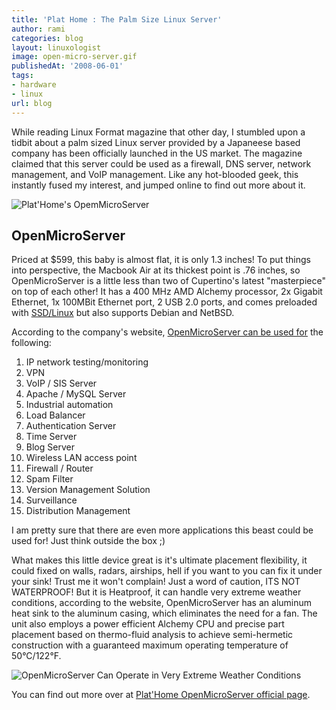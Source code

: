 ```yaml
---
title: 'Plat Home : The Palm Size Linux Server'
author: rami
categories: blog
layout: linuxologist
image: open-micro-server.gif
publishedAt: '2008-06-01'
tags:
- hardware
- linux
url: blog
---
```


While reading Linux Format magazine that other day, I stumbled upon a tidbit about a palm sized Linux server provided by a Japaneese based company has been officially launched in the US market. The magazine claimed that this server could be used as a firewall, DNS server, network management, and VoIP management. Like any hot-blooded geek, this instantly fused my interest, and jumped online to find out more about it.


![Plat'Home's OpemMicroServer](/assets/images/content/blog/open-micro-server.gif)

## OpenMicroServer

Priced at $599, this baby is almost flat, it is only 1.3 inches! To put things into perspective, the Macbook Air at its thickest point is .76 inches, so OpenMicroServer is a little less than two of Cupertino's latest "masterpiece" on top of each other! It has a 400 MHz AMD Alchemy processor, 2x Gigabit Ethernet, 1x 100MBit Ethernet port, 2 USB 2.0 ports, and comes preloaded with [SSD/Linux](http://www.plathome.com/products/microserver/ssdlinux/) but also supports Debian and NetBSD.

According to the company's website, [OpenMicroServer can be used for](http://www.plathome.com/products/microserver/use/index.html) the following:

1. IP network testing/monitoring
2. VPN
3. VoIP / SIS Server
4. Apache / MySQL Server
5. Industrial automation
6. Load Balancer
7. Authentication Server
8. Time Server
9. Blog Server
10. Wireless LAN access point
11. Firewall / Router
12. Spam Filter
13. Version Management Solution
14. Surveillance
15. Distribution Management

I am pretty sure that there are even more applications this beast could be used for! Just think outside the box ;)

What makes this little device great is it's ultimate placement flexibility, it could fixed on walls, radars, airships, hell if you want to you can fix it under your sink! Trust me it won't complain! Just a word of caution, ITS NOT WATERPROOF! But it is Heatproof, it can handle very extreme weather conditions, according to the website, OpenMicroServer has an aluminum heat sink to the aluminum casing, which eliminates the need for a fan. The unit also employs a power efficient Alchemy CPU and precise part placement based on thermo-fluid analysis to achieve semi-hermetic construction with a guaranteed maximum operating temperature of 50°C/122°F.

![OpenMicroServer Can Operate in Very Extreme Weather Conditions](/assets/images/content/blog/open-micro-server-weather.jpg)

You can find out more over at [Plat'Home OpenMicroServer official page](http://www.plathome.com/products/microserver/oms/index.html).
